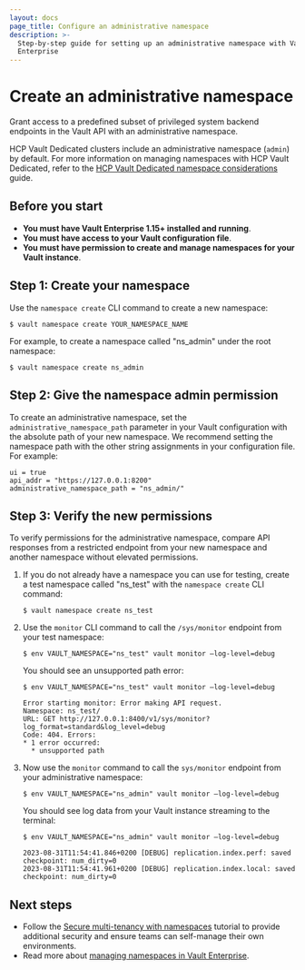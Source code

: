 ```yaml
---
layout: docs
page_title: Configure an administrative namespace
description: >-
  Step-by-step guide for setting up an administrative namespace with Vault
  Enterprise
---
```


# Create an administrative namespace <EnterpriseAlert product=vault inline=true />

Grant access to a predefined subset of privileged system backend endpoints in
the Vault API with an administrative namespace.

<Tip title="HCP Vault Dedicated has a built-in administrative namespace">

  HCP Vault Dedicated clusters include an administrative namespace (`admin`) by default.
  For more information on managing namespaces with HCP Vault Dedicated, refer to the
  [HCP Vault Dedicated namespace considerations](/vault/tutorials/cloud-ops/hcp-vault-namespace-considerations)
  guide.

</Tip>

## Before you start

- **You must have Vault Enterprise 1.15+ installed and running**.
- **You must have access to your Vault configuration file**.
- **You must have permission to create and manage namespaces for your Vault instance**.

## Step 1: Create your namespace

Use the `namespace create` CLI command to create a new namespace: 

```shell-session
$ vault namespace create YOUR_NAMESPACE_NAME
```

For example, to create a namespace called "ns_admin" under the root namespace:

<CodeBlockConfig hideClipboard>

```shell-session
$ vault namespace create ns_admin
```

</CodeBlockConfig>

## Step 2: Give the namespace admin permission

To create an administrative namespace, set the `administrative_namespace_path`
parameter in your Vault configuration with the absolute path of your new
namespace. We recommend setting the namespace path with the other string
assignments in your configuration file. For example: 

<CodeBlockConfig highlight="3">

```hcl 
ui = true
api_addr = "https://127.0.0.1:8200"
administrative_namespace_path = "ns_admin/"
```

</CodeBlockConfig>

## Step 3: Verify the new permissions

To verify permissions for the administrative namespace, compare API responses
from a restricted endpoint from your new namespace and another namespace without
elevated permissions.

1. If you do not already have a namespace you can use for testing, create a test
   namespace called "ns_test" with the `namespace create` CLI command:
    ```shell-session
    $ vault namespace create ns_test
    ```
1. Use the `monitor` CLI command to call the `/sys/monitor` endpoint from your
   test namespace:
    ```shell-session
    $ env VAULT_NAMESPACE="ns_test" vault monitor –log-level=debug
    ```
   You should see an unsupported path error:

    <CodeBlockConfig hideClipboard>

    ```shell-session
    $ env VAULT_NAMESPACE="ns_test" vault monitor –log-level=debug

    Error starting monitor: Error making API request.
    Namespace: ns_test/
    URL: GET http://127.0.0.1:8400/v1/sys/monitor?log_format=standard&log_level=debug
    Code: 404. Errors:
    * 1 error occurred:
      * unsupported path
    ```

    </CodeBlockConfig>

1. Now use the `monitor` command to call the `sys/monitor` endpoint from your
   administrative namespace:
    ```shell-session
    $ env VAULT_NAMESPACE="ns_admin" vault monitor –log-level=debug
    ```
   You should see log data from your Vault instance streaming to the terminal:

    <CodeBlockConfig hideClipboard>

    ```shell-session
    $ env VAULT_NAMESPACE="ns_admin" vault monitor –log-level=debug

    2023-08-31T11:54:41.846+0200 [DEBUG] replication.index.perf: saved checkpoint: num_dirty=0
    2023-08-31T11:54:41.961+0200 [DEBUG] replication.index.local: saved checkpoint: num_dirty=0
    ```

    </CodeBlockConfig>

## Next steps

- Follow the [Secure multi-tenancy with namespaces](/vault/tutorials/enterprise/namespaces)
  tutorial to provide additional security and ensure teams can self-manage their
  own environments.
- Read more about [managing namespaces in Vault Enterprise](/vault/docs/enterprise/namespaces).